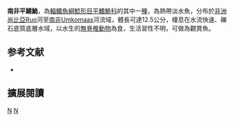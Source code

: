 {{Speciesbox 
| taxon = Amphilius natalensis
| status = LC
| status_system = IUCN3.1
| authority = [[Boulenger|Boulenger]], 1917
| synonyms = 
}}

'''南非平鰭鮠'''，為[[輻鰭魚綱|輻鰭魚綱]][[鯰形目|鯰形目]][[平鰭鮠科|平鰭鮠科]]的其中一[[種|種]]，為熱帶淡水魚，分布於[[非洲|非洲]][[尚比亞|尚比亞]]Ruo河至[[南非|南非]]Umkomaas河流域，體長可達12.5公分，棲息在水流快速、礫石底質底層水域，以水生的[[無脊椎動物|無脊椎動物]]為食，生活習性不明，可做為觀賞魚。

==参考文献==
*{{FishBase_species|genus=Amphilius|species=natalensis|year=2014|month=10}}

== 擴展閱讀 ==
{{refbegin}}
{{wikispecies-inline|Amphilius natalensis|南非平鰭鮠}}
{{refend}}
{{Taxonbar|from=Q3643528}}

[[Category:觀賞魚|N]]
[[Category:平鰭鮠屬|N]]